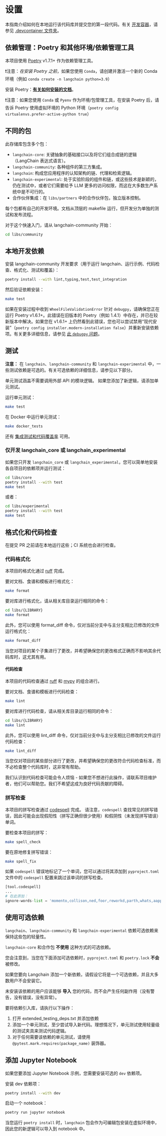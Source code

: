# 设置

本指南介绍如何在本地运行该代码库并提交您的第一段代码。有关 [开发容器](https://containers.dev/)，请参见 [.devcontainer 文件夹](https://github.com/langchain-ai/langchain/tree/master/.devcontainer)。

## 依赖管理：Poetry 和其他环境/依赖管理工具

本项目使用 [Poetry](https://python-poetry.org/) v1.7.1+ 作为依赖管理工具。

❗注意：*在安装 Poetry 之前*，如果您使用 `Conda`，请创建并激活一个新的 Conda 环境（例如 `conda create -n langchain python=3.9`）

安装 Poetry：**[有关如何安装的文档](https://python-poetry.org/docs/#installation)**。

❗注意：如果您使用 `Conda` 或 `Pyenv` 作为环境/包管理工具，在安装 Poetry 后，请告诉 Poetry 使用虚拟环境的 Python 环境（`poetry config virtualenvs.prefer-active-python true`）

## 不同的包

此存储库包含多个包：
- `langchain-core`: 关键抽象的基础接口以及将它们组合成链的逻辑（LangChain 表达式语言）。
- `langchain-community`: 各种组件的第三方集成。
- `langchain`: 构成您应用程序的认知架构的链、代理和检索逻辑。
- `langchain-experimental`: 处于实验阶段的组件和链，或这些技术是新颖的，仍在测试中，或者它们需要给予 LLM 更多的访问权限，而这在大多数生产系统中是不可行的。
- 合作伙伴集成：在 `libs/partners` 中的合作伙伴包，独立版本控制。

每个包都有自己的开发环境。文档从顶层的 makefile 运行，但开发分为单独的测试和发布流程。

对于这个快速入门，请从 langchain-community 开始：

```bash
cd libs/community
```

## 本地开发依赖

安装 langchain-community 开发要求（用于运行 langchain、运行示例、代码检查、格式化、测试和覆盖）：

```bash
poetry install --with lint,typing,test,test_integration
```

然后验证依赖安装：

```bash
make test
```

如果在安装过程中收到 `WheelFileValidationError` 针对 `debugpy`，请确保您正在运行 Poetry v1.6.1+。此错误在旧版本的 Poetry（例如 1.4.1）中存在，并已在较新版本中解决。如果您在 v1.6.1+ 上仍然看到此错误，您也可以尝试禁用“现代安装”（`poetry config installer.modern-installation false`）并重新安装依赖项。有关更多详细信息，请参见 [此 `debugpy` 问题](https://github.com/microsoft/debugpy/issues/1246)。

## 测试

**注意：** 在 `langchain`、`langchain-community` 和 `langchain-experimental` 中，一些测试依赖是可选的。有关可选依赖的详细信息，请参见以下部分。

单元测试涵盖不需要调用外部 API 的模块逻辑。
如果您添加了新逻辑，请添加单元测试。

运行单元测试：

```bash
make test
```

在 Docker 中运行单元测试：

```bash
make docker_tests
```

还有 [集成测试和代码覆盖率](/docs/contributing/testing/) 可用。

### 仅开发 langchain_core 或 langchain_experimental

如果您只开发 `langchain_core` 或 `langchain_experimental`，您可以简单地安装各自项目的依赖项并运行测试：

```bash
cd libs/core
poetry install --with test
make test
```

或者：

```bash
cd libs/experimental
poetry install --with test
make test
```

## 格式化和代码检查

在提交 PR 之前请在本地运行这些；CI 系统也会进行检查。

### 代码格式化

本项目的格式化通过 [ruff](https://docs.astral.sh/ruff/rules/) 完成。

要对文档、食谱和模板进行格式化：

```bash
make format
```

要对库进行格式化，请从相关库目录运行相同的命令：

```bash
cd libs/{LIBRARY}
make format
```

此外，您可以使用 format_diff 命令，仅对当前分支中与主分支相比已修改的文件运行格式化：

```bash
make format_diff
```

当您对项目的某个子集进行了更改，并希望确保您的更改格式正确而不影响其余代码库时，这尤其有用。

#### 代码检查

本项目的代码检查通过 [ruff](https://docs.astral.sh/ruff/rules/) 和 [mypy](http://mypy-lang.org/) 的组合进行。

要对文档、食谱和模板进行代码检查：

```bash
make lint
```

要对库进行代码检查，请从相关库目录运行相同的命令：

```bash
cd libs/{LIBRARY}
make lint
```

此外，您可以使用 lint_diff 命令，仅对当前分支中与主分支相比已修改的文件运行代码检查：

```bash
make lint_diff
```

当您仅对项目的某些部分进行了更改，并希望确保您的更改符合代码检查标准，而不必检查整个代码库时，这非常有帮助。

我们认识到代码检查可能会令人烦恼 - 如果您不想进行此操作，请联系项目维护者，他们可以帮助您。我们不希望这成为良好代码贡献的障碍。

### 拼写检查

本项目的拼写检查通过 [codespell](https://github.com/codespell-project/codespell) 完成。
请注意，`codespell` 查找常见的拼写错误，因此可能会出现假阳性（拼写正确但很少使用）和假阴性（未发现拼写错误）单词。

要检查本项目的拼写：

```bash
make spell_check
```

要在原地修复拼写错误：

```bash
make spell_fix
```

如果 `codespell` 错误地标记了一个单词，您可以通过将其添加到 `pyproject.toml` 文件中的 `codespell` 配置来跳过该单词的拼写检查。

```python
[tool.codespell]
...
# 在此添加：
ignore-words-list = 'momento,collison,ned,foor,reworkd,parth,whats,aapply,mysogyny,unsecure'
```

## 使用可选依赖

`langchain`、`langchain-community` 和 `langchain-experimental` 依赖可选依赖来保持这些包的轻量性。

`langchain-core` 和合作包 **不使用** 这种方式的可选依赖。

您会注意到，当您在下面添加可选依赖时，`pyproject.toml` 和 `poetry.lock` **不会** 被修改。

如果您要向 Langchain 添加一个新依赖，请假设它将是一个可选依赖，并且大多数用户不会安装它。

未安装该依赖的用户应该能够 **导入** 您的代码，而不会产生任何副作用（没有警告，没有错误，没有异常）。

要将依赖引入库，请执行以下操作：

1. 打开 extended_testing_deps.txt 并添加依赖
2. 添加一个单元测试，至少尝试导入新代码。理想情况下，单元测试使用轻量级的测试夹具来测试代码逻辑。
3. 对于任何需要该依赖的单元测试，请使用 `@pytest.mark.requires(package_name)` 装饰器。

## 添加 Jupyter Notebook

如果您要添加 Jupyter Notebook 示例，您需要安装可选的 `dev` 依赖项。

安装 dev 依赖项：

```bash
poetry install --with dev
```

启动一个 notebook：

```bash
poetry run jupyter notebook
```

当您运行 `poetry install` 时，`langchain` 包会作为可编辑包安装在虚拟环境中，因此您的新逻辑可以导入到 notebook 中。